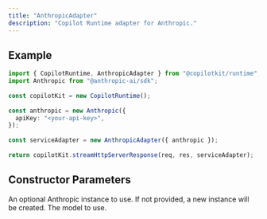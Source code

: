 ```yaml
---
title: "AnthropicAdapter"
description: "Copilot Runtime adapter for Anthropic."
---
```


 
## Example
 
```ts
import { CopilotRuntime, AnthropicAdapter } from "@copilotkit/runtime";
import Anthropic from "@anthropic-ai/sdk";
 
const copilotKit = new CopilotRuntime();
 
const anthropic = new Anthropic({
  apiKey: "<your-api-key>",
});
 
const serviceAdapter = new AnthropicAdapter({ anthropic });
 
return copilotKit.streamHttpServerResponse(req, res, serviceAdapter);
```

## Constructor Parameters

<PropertyReference name="anthropic" type="Anthropic"  > 
An optional Anthropic instance to use.  If not provided, a new instance will be
  created.
</PropertyReference>

<PropertyReference name="model" type="string"  > 
The model to use.
</PropertyReference>

